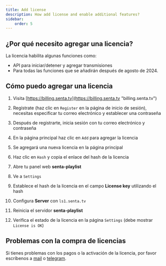 ```yaml
---
title: Add license
description: How add license and enable additional features?
sidebar:
    order: 5
---
```



## ¿Por qué necesito agregar una licencia?

La licencia habilita algunas funciones como:

- API para iniciar/detener y agregar transmisiones
- Para todas las funciones que se añadirán después de agosto de 2024.

## Cómo puedo agregar una licencia

<Steps>

1. Visita [https://billing.senta.tv](https://billing.senta.tv "billing.senta.tv")

1. Regístrate (haz clic en `Register` en la página de inicio de sesión), necesitas especificar tu correo electrónico y establecer una contraseña

1. Después de registrarte, inicia sesión con tu correo electrónico y contraseña

1. En la página principal haz clic en `Add` para agregar la licencia

1. Se agregará una nueva licencia en la página principal

1. Haz clic en `Hash` y copia el enlace del hash de la licencia

1. Abre tu panel web **senta-playlist**

1. Ve a `Settings`

1. Establece el hash de la licencia en el campo **License key** utilizando el hash

1. Configura **Server** con `ls1.senta.tv`

1. Reinicia el servidor **senta-playlist**

1. Verifica el estado de la licencia en la página `Settings` (debe mostrar `License is OK`)

</Steps>

## Problemas con la compra de licencias

Si tienes problemas con los pagos o la activación de la licencia, por favor escríbenos a [mail](mailto:maxvinza@yandex.ru) o [telegram](https://t.me/cc_err).